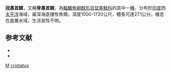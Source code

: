 {{Speciesbox
| genus = Mataeocephalus
| species = cristatus
| status = NE
| status_system = iucn3.1
| trend = unknow
| authority = [[Sazonov|Sazonov]], [[Shcherbachev|Shcherbachev]] & [[Iwamoto|Iwamoto]], 2003
| synonyms =  
}}
'''冠愚首鱈'''，又稱'''脊愚首鱈'''，為[[輻鰭魚綱|輻鰭魚綱]][[鱈形目|鱈形目]][[鼠尾鱈科|鼠尾鱈科]]的其中一[[種|種]]，分布於[[印度|印度]]西[[太平洋|太平洋]]海域，屬深海底棲性魚類，深度1000-1720公尺，體長可達27.1公分，棲息在底層水域，生活習性不明。

==参考文献==
*{{FishBase_species|genus=Mataeocephalus|species=cristatus|year=2015|month=12}}
* {{TaiBNET| zh=冠軟首鱈 | id=395281 | binomial=Mataeocephalus cristatus | authority=Sazanov, Shcherbachev & Iwamoto, 2003 | var= | accessdate=2013-01-24}}

{{taxonbar}}

[[Category:2003年描述的鱼类|M]]
[[Category:愚首鱈屬|cristatus]]